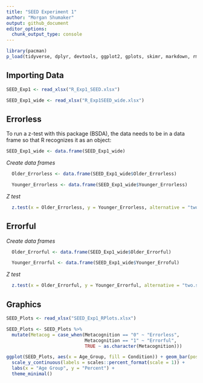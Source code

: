 ```yaml
---
title: "SEED Experiment 1"
author: "Morgan Shumaker"
output: github_document
editor_options: 
  chunk_output_type: console
---
```

```r
library(pacman) 
p_load(tidyverse, dplyr, devtools, ggplot2, gplots, skimr, markdown, rmarkdown, broom, ggridges, readxl, BSDA, scales)
```

## Importing Data 
```r
SEED_Exp1 <- read_xlsx("R_Exp1_SEED.xlsx")
```

```r
SEED_Exp1_wide <- read_xlsx("R_Exp1SEED_wide.xlsx")
```

## Errorless
To run a z-test with this package (BSDA), the data needs to be in a data frame
so that R recognizes it as an object:
```r
SEED_Exp1_wide <- data.frame(SEED_Exp1_wide)
```

*Create data frames*
```r
  Older_Errorless <- data.frame(SEED_Exp1_wide$Older_Errorless)
```

```r
  Younger_Errorless <- data.frame(SEED_Exp1_wide$Younger_Errorless)
```

*Z test*
```r
  z.test(x = Older_Errorless, y = Younger_Errorless, alternative = "two.sided", mu = 0, sigma.x = 15, sigma.y = 15)
```

## Errorful
*Create data frames*
```r
  Older_Errorful <- data.frame(SEED_Exp1_wide$Older_Errorful)
```

```r
  Younger_Errorful <- data.frame(SEED_Exp1_wide$Younger_Erroful)
```

*Z test*
```r
  z.test(x = Older_Errorful, y = Younger_Errorful, alternative = "two.sided", mu = 0, sigma.x = 15, sigma.y = 15)
```

## Graphics
```r
SEED_Plots <- read_xlsx("SEED_Exp1_RPlots.xlsx")
```


```r
SEED_Plots <- SEED_Plots %>%
  mutate(Metacog = case_when(Metacognition == "0" ~ "Errorless",
                             Metacognition == "1" ~ "Errorful",
                             TRUE ~ as.character(Metacognition)))
```

```r
ggplot(SEED_Plots, aes(x = Age_Group, fill = Condition)) + geom_bar(position = "stack") +  facet_wrap(~Metacog) +
  scale_y_continuous(labels = scales::percent_format(scale = 1)) +
  labs(x = "Age Group", y = "Percent") + 
  theme_minimal()
  
```
